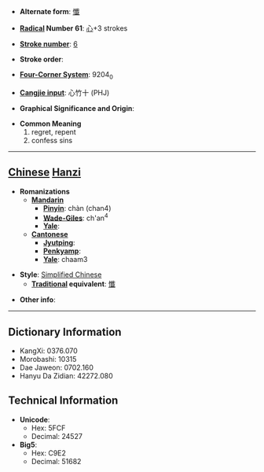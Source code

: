 * '''Alternate form''': [[懺]]

* '''[[Wiktionary:Chinese radical index| Radical]] Number 61''': [[Wiktionary:Chinese radical index 心|心]]+3 strokes

* '''[[Wiktionary:Chinese total strokes index|Stroke number]]''': [[Wiktionary:Chinese total strokes index 6|6]]

* '''Stroke order''': 

* '''[[Wiktionary:Chinese four corner index|Four-Corner System]]''': 9204<sub>0</sub>

* '''[[Wiktionary:Chinese Cangjie index|Cangjie input]]''': 心竹十 (PHJ)

* '''Graphical Significance and Origin''': 

* '''Common Meaning'''
*#regret, repent
*# confess sins


----

== [[Chinese]] [[Hanzi]] ==

* '''Romanizations'''
** '''[[Mandarin]]'''
*** '''[[Pinyin]]''': chàn (chan4)
*** '''[[Wade-Giles]]''': ch'an<sup>4</sup>
*** '''[[Yale]]''': 
** '''[[Cantonese]]'''
*** '''[[Jyutping]]''':
*** '''[[Penkyamp]]''': 
*** '''[[Yale]]''': chaam3

* '''Style''': [[Simplified Chinese]] 
** '''[[Traditional Chinese|Traditional]] equivalent''': [[懺]]

* '''Other info''': 

----

== Dictionary Information ==

* KangXi: 0376.070
* Morobashi: 10315
* Dae Jaweon: 0702.160
* Hanyu Da Zidian: 42272.080

== Technical Information ==

* '''Unicode''':
** Hex: 5FCF
** Decimal: 24527
* '''Big5''':
** Hex: C9E2
** Decimal: 51682